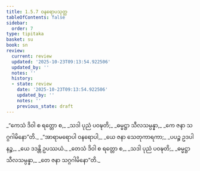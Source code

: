```yaml
---
title: 1.5.7 ဝနရောပသုတ္တ
tableOfContents: false
sidebar:
  order: 7
type: tipitaka
basket: su
book: sn
review:
  current: review
  updated: '2025-10-23T09:13:54.922506'
  updated_by: ''
  notes: ''
  history:
  - state: review
    date: '2025-10-23T09:13:54.922506'
    updated_by: ''
    notes: ''
    previous_state: draft
---
```



<ReviewStatus review={frontmatter.review} showDetails={true} />

<HypothesisAnnotation frontmatter={frontmatter} />

<DynamicBreadcrumb />

<Division number="47" book="sn" e="ch" v="18" p="286">

<Paragraph number="255" type="verses" book="sn">
_“ကေသံ ဒိဝါ စ ရတ္တော စ,_  
_သဒါ ပုညံ ပဝဍ္ဎတိ;_  
_ဓမ္မဋ္ဌာ သီလသမ္ပန္နာ,_  
_ကေ ဇနာ သဂ္ဂဂါမိနော”တိ._  

</Paragraph>

<Paragraph number="256" type="verses" book="sn">
_“အာရာမရောပါ ဝနရောပါ,_  
_ယေ ဇနာ သေတုကာရကာ;_  
_ပပဉ္စ ဥဒပါနဉ္စ,_  
_ယေ ဒဒန္တိ ဥပဿယံ._  

</Paragraph>

<Paragraph number="257" type="verses" book="sn">
_တေသံ ဒိဝါ စ ရတ္တော စ,_  
_သဒါ ပုညံ ပဝဍ္ဎတိ;_  
_ဓမ္မဋ္ဌာ သီလသမ္ပန္နာ,_  
_တေ ဇနာ သဂ္ဂဂါမိနော”တိ._
</Paragraph>
</Division>